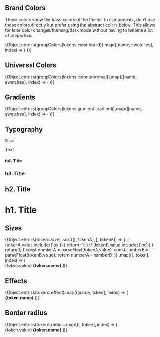 
<Meta title="Design Tokens"/>

## Brand Colors

These colors show the base colors of the theme. In components, don't use these colors directly but prefer using the
abstract colors below. This allows for later color changes/theming/dark mode without having to rename a lot of
properties.

<ColorPalette>
  {Object.entries(groupColors(tokens.color.brand)).map(([name, swatches], index) => (
    <ColorItem
      key={index}
      title={name}
      subtitle={''}
      colors={swatches}
    />
  ))}
</ColorPalette>

## Universal Colors

<ColorPalette>
  {Object.entries(groupColors(tokens.color.universal)).map(([name, swatches], index) => (
    <ColorItem
      key={index}
      title={name}
      subtitle={''}
      colors={swatches}
    />
  ))}
</ColorPalette>

## Gradients

<ColorPalette>
  {Object.entries(groupColors(tokens.gradient.gradient)).map(([name, swatches], index) => (
    <ColorItem
      key={index}
      title={name}
      subtitle={''}
      colors={swatches}
    />
  ))}
</ColorPalette>

## Typography

<Canvas>
  <div>
    <small>Small</small>
    <p>Text</p>
    <h4>h4. Title</h4>
    <h3>h3. Title</h3>
    <h2>h2. Title</h2>
    <h1>h1. Title</h1>
  </div>
</Canvas>

## Sizes

<div
  style={{
    display: "grid",
    gridTemplateColumns: "min-content 5rem auto",
    gap: "var(--size-2)",
    alignItems: "center"
  }}
>
  {Object.entries(tokens.size)
    .sort(([, tokenA], [, tokenB]) => {
      if (tokenA.value.includes('px')) {
        return -1;
      }
      if (tokenB.value.includes('px')) {
        return 1;
      }
      const numberA = parseFloat(tokenA.value);
      const numberB = parseFloat(tokenB.value);
      return numberA - numberB;
    })
    .map(([, token], index) => (
      <React.Fragment key={index}>
        <div
          style={{
            width: token.value,
            height: token.value,
            backgroundColor: "var(--color-brand-brand-100)",
          }}
        />
        <span>{token.value}</span>
        <strong>{token.name}</strong>
      </React.Fragment>
    ))}
</div>

## Effects

<div
  style={{
    display: "grid",
    gridTemplateColumns: "min-content auto",
    gap: "var(--size-4)",
    alignItems: "center",
  }}
>
  {Object.entries(tokens.effect).map(([name, token], index) => (
    <React.Fragment key={index}>
      <div
        style={{
          boxShadow: token.value,
          height: 'var(--size-6)',
          width: 'var(--size-6)',
          borderRadius: 'var(--radius-4)',
          backgroundColor: "var(--color-brand-brand-100)",
        }}
      />
      <strong>{token.name}</strong>
    </React.Fragment>
  ))}
</div>

## Border radius

<div
  style={{
    display: "grid",
    gridTemplateColumns: "min-content min-content auto",
    gap: "var(--size-4)",
    alignItems: "center"
  }}
>
  {Object.entries(tokens.radius).map(([, token], index) => (
    <React.Fragment key={index}>
      <div
        style={{
          border: `var(--size-0-25) solid var(--color-brand-brand-100)`,
          height: 'var(--size-6)',
          width: 'var(--size-6)',
          borderRadius: token.value,
        }}
      />
      <span>{token.value}</span>
      <strong>{token.name}</strong>
    </React.Fragment>
  ))}
</div>
